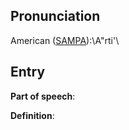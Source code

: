 == Pronunciation ==

American ([[SAMPA]]):\A"rti'\

== Entry ==

'''Part of speech''': 

'''Definition''':

{{stub}}